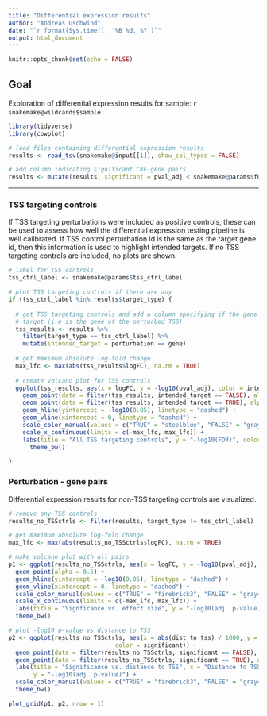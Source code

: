 ```yaml
---
title: "Differential expression results"
author: "Andreas Gschwind"
date: "`r format(Sys.time(), '%B %d, %Y')`"
output: html_document
---
```


```r
knitr::opts_chunk$set(echo = FALSE)
```

## Goal
Exploration of differential expression results for sample: `r snakemake@wildcards$sample`.

```r
library(tidyverse)
library(cowplot)
```

```r
# load files containing differential expression results
results <- read_tsv(snakemake@input[[1]], show_col_types = FALSE)

# add column indicating significant CRE-gene pairs
results <- mutate(results, significant = pval_adj < snakemake@params$fdr_threshold)
```

***

### TSS targeting controls
If TSS targeting perturbations were included as positive controls, these can be used to assess how
well the differential expression testing pipeline is well calibrated. If TSS control perturbation id
is the same as the target gene id, then this information is used to highlight intended targets. If
no TSS targeting controls are included, no plots are shown.

```r
# label for TSS controls
tss_ctrl_label <- snakemake@params$tss_ctrl_label

# plot TSS targeting controls if there are any
if (tss_ctrl_label %in% results$target_type) {
  
  # get TSS targeting controls and add a column specifying if the gene corresponds to the intended 
  # target (i.e is the gene of the perturbed TSS)
  tss_results <- results %>% 
    filter(target_type == tss_ctrl_label) %>% 
    mutate(intended_target = perturbation == gene)
  
  # get maximum absolute log-fold change
  max_lfc <- max(abs(tss_results$logFC), na.rm = TRUE)
  
  # create volcano plot for TSS controls
  ggplot(tss_results, aes(x = logFC, y = -log10(pval_adj), color = intended_target)) +
    geom_point(data = filter(tss_results, intended_target == FALSE), alpha = 1) + 
    geom_point(data = filter(tss_results, intended_target == TRUE), alpha = 1) + 
    geom_hline(yintercept = -log10(0.05), linetype = "dashed") + 
    geom_vline(xintercept = 0, linetype = "dashed") +
    scale_color_manual(values = c("TRUE" = "steelblue", "FALSE" = "gray42")) +
    scale_x_continuous(limits = c(-max_lfc, max_lfc)) +
    labs(title = "All TSS targeting controls", y = "-log10(FDR)", color = "Intended\ntarget") +
      theme_bw()

}
```

### Perturbation - gene pairs
Differential expression results for non-TSS targeting controls are visualized.

```r
# remove any TSS controls
results_no_TSSctrls <- filter(results, target_type != tss_ctrl_label)

# get maximum absolute log-fold change
max_lfc <- max(abs(results_no_TSSctrls$logFC), na.rm = TRUE)

# make volcano plot with all pairs
p1 <- ggplot(results_no_TSSctrls, aes(x = logFC, y = -log10(pval_adj), color = significant)) +
  geom_point(alpha = 0.5) +
  geom_hline(yintercept = -log10(0.05), linetype = "dashed") + 
  geom_vline(xintercept = 0, linetype = "dashed") +
  scale_color_manual(values = c("TRUE" = "firebrick3", "FALSE" = "gray42")) +
  scale_x_continuous(limits = c(-max_lfc, max_lfc)) +
  labs(title = "Signficance vs. effect size", y = "-log10(adj. p-value)") +
  theme_bw()

# plot -log10 p-value vs distance to TSS
p2 <- ggplot(results_no_TSSctrls, aes(x = abs(dist_to_tss) / 1000, y = -log10(pval_adj),
                              color = significant)) +
  geom_point(data = filter(results_no_TSSctrls, significant == FALSE), alpha = 0.5) +
  geom_point(data = filter(results_no_TSSctrls, significant == TRUE), alpha = 0.5) +
  labs(title = "Significance vs. distance to TSS", x = "Distance to TSS (kb)",
       y = "-log10(adj. p-value)") +
  scale_color_manual(values = c("TRUE" = "firebrick3", "FALSE" = "gray42")) +
  theme_bw()

plot_grid(p1, p2, nrow = 1)
```
